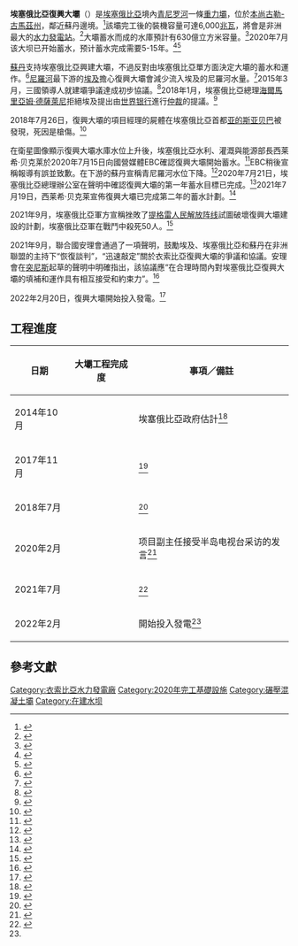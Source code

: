 {{Expand language|1=en|2=ar|3=fr|time=2022}}
{{Update|time=2022-02-21T11:41:19+00:00}}

{{Infobox dam
| name = 埃塞俄比亞復興大壩
| name_official =
| image = 
| image_size =
| image_caption = 
| image_alt =
| location_map = Ethiopia
| location_map_size =
 
| location_map_caption = 大壩在埃塞俄比亞的位置
| coordinates ={{coord|11|12|51|N|35|5|35|E|type:landmark|display=inline,title}} 
| coordinates_type = type:landmark
| coordinates_display = inline,title
| coordinates_ref =
| country = {{flag|埃塞俄比亞}}
| location = [[本尚古勒-古馬茲州|本尚古勒-古馬茲州]]
| status = 興建中
| purpose = 發電
| construction_began = 2011年4月
| opening = 2020年7月21日<ref name="bbcnews-celebrations" />
| demolished =
| cost = 64億美元<ref name="bb01" />
| owner = 埃塞俄比亞電力集團
| dam_type = 重力壩、[[碾壓混凝土壩|碾壓混凝土壩]]
| dam_height = {{Convert|145|m|abbr=on}}<ref name=hidasse-aboutdam>{{cite web |url=https://www.hidasse.gov.et/web/guest/about-the-dam |title=About The Dam |website=GERD Coordination Office |access-date=27 October 2020 |archive-date=2022-04-11 |archive-url=https://web.archive.org/web/20220411050223/https://www.hidasse.gov.et/web/guest/about-the-dam |dead-url=no }}</ref>
| dam_height_thalweg =
| dam_height_foundation=
| dam_length = {{Convert|1780|m|abbr=on}}
| dam_width_crest =
| dam_width_base =
| dam_volume = {{Convert|10000000|m3|cuyd|}}
| dam_elevation_crest = {{Convert|655|m|abbr=on}}
| dam_crosses = [[青尼罗河|青尼罗河]]
| spillway_count = 1條閘控、2條非閘控
| spillway_type = 6個扇形閘門，用於封閉式溢洪道
| spillway_capacity = 封閉式溢洪道{{Convert|14700|m3/s|ft3/s|abbr=on}}
| res_name = 千禧水庫
| res_capacity_total = {{Convert|74|e9m3|acre.ft|abbr=on}}
| res_capacity_active = {{Convert|59.2|e9m3|acre.ft|abbr=on}}
| res_capacity_inactive = {{Convert|14.8|e9m3|acre.ft|abbr=on}}
| res_catchment = {{Convert|172250|km2|mi2|abbr=on}}
| res_surface = {{Convert|1874|km2|mi2|abbr=on}}
| res_max_length = {{Convert|246|km|abbr=on}}
| res_max_width = 
| res_max_depth = {{Convert|140|m|abbr=on}}
| res_elevation = {{Convert|640|m|abbr=on}}
| res_tidal_range = 
| plant_operator =
| plant_commission = 2020–2022<ref>{{Cite web|url = http://www.globalconstructionreview.com/news/ethiopias-huge-nile-dam-delayed-2022/|title = Ethiopia's huge Nile dam delayed to 2022 - News - GCR|date = 14 December 2018|access-date = 2022-02-25|archive-date = 2019-12-08|archive-url = https://web.archive.org/web/20191208030336/http://www.globalconstructionreview.com/news/ethiopias-huge-nile-dam-delayed-2022/|dead-url = no}}</ref><ref name="Azeb">{{cite web|publisher= Capital Ethiopia|url= http://capitalethiopia.com/2017/01/02/power-play-2/|title= Power Play|date= 2 January 2017|access-date= 21 August 2017|archive-date= 2018-12-15|archive-url= https://web.archive.org/web/20181215224956/http://capitalethiopia.com/2017/01/02/power-play-2/|dead-url= no}}</ref>
| plant_decommission =
| plant_type = C
| plant_hydraulic_head = 
| plant_turbines = 14 x 400 MW<br />2 x 375 MW<br />[[法蘭西斯式水輪機|法蘭西斯式水輪機]]
| plant_capacity = 6.35 [[百萬瓩|GW]] (最大值，計畫)<ref name="heraldic">{{cite web|publisher=Ethiopian Herald (ENA)|url=http://www.ethpress.gov.et/herald/index.php/technology/item/8498-purpose-driven-commitment-from-every-corner-to-realize-ethiopian-renaissance|title=Purpose driven commitment from every corner to realize Ethiopian Renaissance|date=5 May 2017|access-date=21 August 2017|archive-url=https://web.archive.org/web/20170824011833/http://www.ethpress.gov.et/herald/index.php/technology/item/8498-purpose-driven-commitment-from-every-corner-to-realize-ethiopian-renaissance|archive-date=24 August 2017|url-status=dead}}</ref>
| plant_capacity_factor = {{percent|286|1000|1}}
| plant_annual_gen = 16,153 [[GWh|GWh]] (估計，計畫)<ref name="heraldic" />
| website = {{URL|https://www.hidasse.gov.et/}}
| extra = 
}}

'''埃塞俄比亞復興大壩'''（{{lang-am|ታላቁ የኢትዮጵያ ሕዳሴ ግድብ|translit=Tālāqu ye-Ītyōppyā Hidāsē Gidib }}）是[[埃塞俄比亞|埃塞俄比亞]]境內[[青尼罗河|青尼罗河]]一條[[重力壩|重力壩]]，位於[[本尚古勒-古馬茲州|本尚古勒-古馬茲州]]，鄰近蘇丹邊境。<ref>{{cite web|title=Ethiopia’s biggest dam to help neighbours solve power problem|url=http://www.inewsone.com/2011/04/17/ethiopias-biggest-dam-to-help-neighbours-solve-power-problem/43904|accessdate=2011-04-17|date=2011-04-17|publisher=News One|archiveurl=https://archive.is/20120322030951/http://www.inewsone.com/2011/04/17/ethiopias-biggest-dam-to-help-neighbours-solve-power-problem/43904|archivedate=2012年3月22日|deadurl=yes}}</ref>該壩完工後的裝機容量可達6,000[[兆瓦|兆瓦]]，將會是非洲最大的[[水力發電站|水力發電站]]。<ref>{{cite news|title=Ethiopia lays foundation for Africa’s biggest dam|url=http://www.ertagov.com/erta/erta-news-archive/38-erta-tv-hot-news-addis-ababa-ethiopia/574-ethiopia-lays-foundation-for-africas-biggest-dam.html|accessdate=2011-04-19|newspaper=ERTA News|date=2011-04-02|deadurl=yes|archiveurl=https://web.archive.org/web/20110412060039/http://www.ertagov.com/erta/erta-news-archive/38-erta-tv-hot-news-addis-ababa-ethiopia/574-ethiopia-lays-foundation-for-africas-biggest-dam.html|archivedate=2011年4月12日}}</ref>大壩蓄水而成的水庫預計有630億立方米容量。<ref name="salini">{{cite web|title=Salini will build the biggest dam in Africa|url=http://www.salini.it/index.php/english/content/show_news/77|accessdate=2011-04-17|date=2011-03-31|publisher=Salini Construttori|archive-url=https://web.archive.org/web/20110430121639/http://www.salini.it/index.php/english/content/show_news/77|archive-date=2011-04-30|dead-url=no}}</ref>2020年7月该大坝已开始蓄水，预计蓄水完成需要5-15年。<ref name="bbcnews-celebrations">{{cite news|title=Nile dam row: Egypt fumes as Ethiopia celebrates|url=https://www.bbc.com/news/world-africa-53573154|work=BBC News|date=2020-07-30|accessdate=2020-11-09|archive-date=2020-10-06|archive-url=https://web.archive.org/web/20201006083345/https://www.bbc.com/news/world-africa-53573154|dead-url=no}}</ref><ref name="tractebel-20200910">{{cite web|title=Ethiopia: First stage of the filling of the reservoir of the Grand Renaissance Dam|url=https://tractebel-engie.com/en/news/2020/ethiopia-first-stage-of-the-filling-of-the-reservoir-of-the-grand-renaissance-dam|access-date=2020-10-27|date=2020-09-10|website=Tractebel Engie|archive-url=https://web.archive.org/web/20201030234631/https://tractebel-engie.com/en/news/2020/ethiopia-first-stage-of-the-filling-of-the-reservoir-of-the-grand-renaissance-dam|archive-date=2020-10-30|dead-url=no}}</ref>

[[苏丹共和国|蘇丹]]支持埃塞俄比亞興建大壩，不過反對由埃塞俄比亞單方面決定大壩的蓄水和運作。<ref>{{cite news|url=https://news.un.org/zh/story/2021/07/1087982|title=【专题报道】复兴大坝争端继续发酵 埃塞、埃及、苏丹在安理会较力|work=聯合國新聞|date=2021-07-14|accessdate=2021-07-17|archive-date=2021-07-19|archive-url=https://web.archive.org/web/20210719183443/https://news.un.org/zh/story/2021/07/1087982|dead-url=no}}</ref>[[尼羅河|尼羅河]]最下游的[[埃及|埃及]]擔心復興大壩會減少流入埃及的尼羅河水量。<ref>{{Cite news|url=http://www.bbc.com/news/world-africa-26679225|title=Will Ethiopia's Grand Renaissance Dam dry the Nile in Egypt?|work=BBC News|date=2014-03-22|accessdate=2015-03-24|archive-date=2020-11-08|archive-url=https://web.archive.org/web/20201108193408/https://www.bbc.com/news/world-africa-26679225|dead-url=no}}</ref>2015年3月，三國領導人就建壩爭議達成初步協議。<ref>{{Cite news|url=http://www.bbc.com/news/world-africa-32016763|title=Egypt, Ethiopia and Sudan sign deal to end Nile dispute|work=BBC News|date=2015-03-23|accessdate=2015-03-24|archive-date=2021-01-13|archive-url=https://web.archive.org/web/20210113114656/https://www.bbc.com/news/world-africa-32016763|dead-url=no}}</ref>2018年1月，埃塞俄比亞總理[[海爾馬里亞姆·德薩萊尼|海爾馬里亞姆·德薩萊尼]]拒絕埃及提出由[[世界银行|世界银行]]進行[[仲裁|仲裁]]的提議。<ref>{{Cite news|url=http://www.xinhuanet.com/world/2018-01/23/c_129796540.htm|title=尼罗河水权之争关乎生死 埃塞拒世界银行仲裁|publisher=新華網|date=2018-01-23|accessdate=2018-01-26|archive-date=2019-05-15|archive-url=https://web.archive.org/web/20190515085019/http://www.xinhuanet.com/world/2018-01/23/c_129796540.htm|dead-url=no}}</ref>

2018年7月26日，復興大壩的項目經理{{Link-en|西莫格努·貝克萊|Simegnew Bekele}}的屍體在埃塞俄比亞首都[[亚的斯亚贝巴|亚的斯亚贝巴]]被發現，死因是槍傷。<ref>{{Cite news|url=https://www.bbc.com/news/world-africa-44981490|title=Why Ethiopia is grieving for 'hero' dam engineer Simegnew Bekele|work=BBC News|date=2018-07-29|accessdate=2018-07-30|archive-date=2020-09-21|archive-url=https://web.archive.org/web/20200921040952/https://www.bbc.com/news/world-africa-44981490|dead-url=no}}</ref>

在衛星圖像顯示復興大壩水庫水位上升後，埃塞俄比亞水利、灌溉與能源部長西莱希·贝克莱於2020年7月15日向國營媒體EBC確認復興大壩開始蓄水。<ref>{{Cite news|url=https://www.bbc.com/news/world-africa-53416277|title=River Nile dam: Reservoir filling up, Ethiopia confirms|publisher=BBC|date=2020-07-15|accessdate=2020-07-16|archive-date=2021-01-04|archive-url=https://web.archive.org/web/20210104090314/https://www.bbc.com/news/world-africa-53416277|dead-url=no}}</ref>EBC稍後宣稱報導有誤並致歉。在下游的蘇丹宣稱青尼羅河水位下降。<ref>{{Cite news|url=https://www.bbc.com/news/world-africa-53429014|title=River Nile dam: Sudan blasts 'unilateral' move as Ethiopia dam fills|publisher=BBC|date=2020-07-16|accessdate=2020-07-16|archive-date=2020-12-19|archive-url=https://web.archive.org/web/20201219213339/https://www.bbc.com/news/world-africa-53429014|dead-url=no}}</ref>2020年7月21日，埃塞俄比亞總理辦公室在聲明中確認復興大壩的第一年蓄水目標已完成。<ref>{{Cite news|url=https://www.france24.com/en/20200721-ethiopia-says-it-has-reached-first-year-target-for-filling-divisive-mega-dam|title=Ethiopia says it has reached first-year target for filling divisive mega-dam|publisher=France 24|date=2020-07-21|accessdate=2020-07-30|archive-date=2021-01-13|archive-url=https://web.archive.org/web/20210113144549/https://www.france24.com/en/20200721-ethiopia-says-it-has-reached-first-year-target-for-filling-divisive-mega-dam|dead-url=no}}</ref>2021年7月19日，西莱希·贝克莱宣佈復興大壩已完成第二年的蓄水計劃。<ref>{{cite news|url=https://www.aljazeera.com/news/2021/7/19/ethiopia-says-second-filling-of-renaissance-dam-complete|title=Ethiopia says second filling of Renaissance Dam complete|website=aljazeera.com|date=2021-07-19|accessdate=2021-07-23|archive-date=2021-08-23|archive-url=https://web.archive.org/web/20210823052609/https://www.aljazeera.com/news/2021/7/19/ethiopia-says-second-filling-of-renaissance-dam-complete|dead-url=no}}</ref>

2021年9月，埃塞俄比亞軍方宣稱挫敗了[[提格雷人民解放阵线|提格雷人民解放阵线]]試圖破壞復興大壩建設的計劃，埃塞俄比亞軍在戰鬥中殺死50人。<ref>{{cite news|url=https://chinese.aljazeera.net/africa/2021/9/4/埃塞俄比亚政府军挫败忠于提格雷人民解放阵线团|title=埃塞俄比亚 政府军挫败忠于提格雷人民解放阵线团体破坏复兴大坝的企图|publisher=半島電視台|date=2021-09-04|accessdate=2021-09-07|archive-date=2021-09-07|archive-url=https://web.archive.org/web/20210907103546/https://chinese.aljazeera.net/africa/2021/9/4/%E5%9F%83%E5%A1%9E%E4%BF%84%E6%AF%94%E4%BA%9A%E6%94%BF%E5%BA%9C%E5%86%9B%E6%8C%AB%E8%B4%A5%E5%BF%A0%E4%BA%8E%E6%8F%90%E6%A0%BC%E9%9B%B7%E4%BA%BA%E6%B0%91%E8%A7%A3%E6%94%BE%E9%98%B5%E7%BA%BF%E5%9B%A2|dead-url=no}}</ref>

2021年9月，聯合國安理會通過了一項聲明，鼓勵埃及、埃塞俄比亞和蘇丹在非洲聯盟的主持下“恢復談判”，“迅速敲定”關於衣索比亞復興大壩的爭議和協議。安理會在[[突尼斯|突尼斯]]起草的聲明中明確指出，該協議應“在合理時間內對埃塞俄比亞復興大壩的填補和運作具有相互接受和約束力”。<ref>{{cite news|url=https://fr.africanews.com/2021/09/16/barrage-sur-le-nil-le-conseil-de-securite-de-l-onu-reclame-une-reprise-des-negociations/|title=Barrage sur le Nil : l'ONU réclame une reprise des négociations|publisher=Africanews|date=2021-09-16|accessdate=2021-09-16|archive-date=2022-04-14|archive-url=https://web.archive.org/web/20220414230320/https://fr.africanews.com/2021/09/16/barrage-sur-le-nil-le-conseil-de-securite-de-l-onu-reclame-une-reprise-des-negociations//|dead-url=no}}</ref>

2022年2月20日，復興大壩開始投入發電。<ref name="bbc202202">{{cite news|url=https://www.bbc.com/news/world-africa-60451702|title=Ethiopia starts generating power from River Nile dam|publisher=BBC|date=2022-02-20|accessdate=2022-02-21|archive-date=2022-03-24|archive-url=https://web.archive.org/web/20220324034337/https://www.bbc.com/news/world-africa-60451702|dead-url=no}}</ref>

==工程進度==
{| class="wikitable"
! 日期 !! 大壩工程完成度 !! 事項／備註
|-
| 2014年10月
| {{percentage bar|40}}
| 埃塞俄比亞政府估計<ref>{{cite news|title=40% of Grand Ethiopian Renaissance Dam completed: Ethiopian president|url=http://english.ahram.org.eg/NewsContent/1/64/112299/Egypt/Politics-/-of-Grand-Ethiopian-Renaissance-Dam-completed-Ethi.aspx|newspaper=[[Al-Ahram|Al-Ahram]]|date=2014-10-03|accessdate=2015-03-24|archive-date=2019-07-24|archive-url=https://web.archive.org/web/20190724173008/http://english.ahram.org.eg/NewsContent/1/64/112299/Egypt/Politics-/-of-Grand-Ethiopian-Renaissance-Dam-completed-Ethi.aspx|dead-url=no}}</ref>
|-
| 2017年11月
| {{percentage bar|63}}
| <ref>{{Cite web|title=11月30日|url=http://et.china-embassy.org/chn/askx/t1515561.htm|access-date=2018-01-26|date=2017-12-01|archive-url=https://web.archive.org/web/20180126185054/http://et.china-embassy.org/chn/askx/t1515561.htm|archive-date=2018-01-26|dead-url=yes}}</ref>
|-
| 2018年7月
| {{percentage bar|65}}
| <ref>{{Cite web|title=Egypt, Sudan, Ethiopia to discuss developmental projects related to GERD|url=https://www.egypttoday.com/Article/2/53279/Egypt-Sudan-Ethiopia-to-discuss-developmental-projects-related-to-GERD|accessdate=2018-07-24|date=2018-07-03|publisher=Egypt Today|archive-url=https://web.archive.org/web/20190721065441/http://www.egypttoday.com/Article/2/53279/Egypt-Sudan-Ethiopia-to-discuss-developmental-projects-related-to-GERD|archive-date=2019-07-21|dead-url=no}}</ref>
|-
| 2020年2月
| {{percentage bar|71.2}}
| 项目副主任接受半岛电视台采访的发言<ref>{{Citation|title=Ethiopia's Grand Renaissance Dam takes shape|url=https://www.youtube.com/watch?v=WSdYyYqsljw|accessdate=2020-05-22|language=zh-CN|archive-date=2020-09-05|archive-url=https://web.archive.org/web/20200905143950/https://www.youtube.com/watch?v=WSdYyYqsljw|dead-url=no}}</ref>
|-
| 2021年7月
| {{percentage bar|80}}
| <ref>{{cite news|url=https://www.voanews.com/africa/ethiopia-begins-filling-dam-ahead-un-meeting-egypt-says|title=Ethiopia Begins Filling Dam Ahead of UN Meeting, Egypt Says|website=VOA|date=2021-07-06|accessdate=2021-07-06|archive-date=2021-07-06|archive-url=https://web.archive.org/web/20210706231248/https://www.voanews.com/africa/ethiopia-begins-filling-dam-ahead-un-meeting-egypt-says|dead-url=no}}</ref>
|-
| 2022年2月
| {{percentage bar|83.9}}
| 開始投入發電<ref name="bbc202202" />
|}
<!--与苏丹和埃及的矛盾-->

==參考文獻==
{{Reflist|35em|refs=
<ref name=bb01>{{cite web|url=https://www.bloomberg.com/news/articles/2017-04-05/africa-s-biggest-hydropower-dam-to-supply-electricity-to-sudan|title=Africa's Biggest Hydropower Plant to Supply Power to Sudan|publisher=Bloomberg|date=2017-04-05|accessdate=2017-07-03|archive-date=2019-05-15|archive-url=https://web.archive.org/web/20190515011336/https://www.bloomberg.com/news/articles/2017-04-05/africa-s-biggest-hydropower-dam-to-supply-electricity-to-sudan|dead-url=no}}</ref>
}}

{{Authority control}}


[[Category:衣索比亞水力發電廠|Category:衣索比亞水力發電廠]]
[[Category:2020年完工基礎設施|Category:2020年完工基礎設施]]
[[Category:碾壓混凝土壩|Category:碾壓混凝土壩]]
[[Category:在建水坝|Category:在建水坝]]